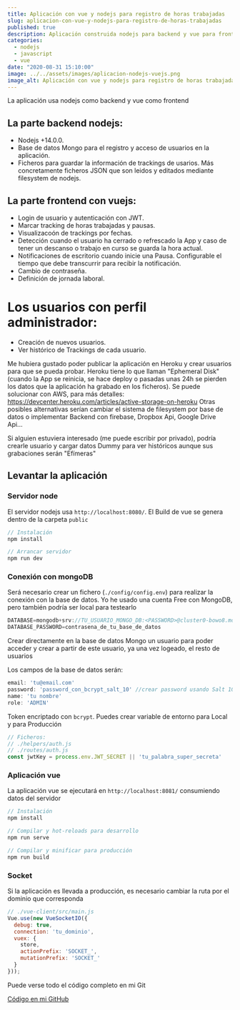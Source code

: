 ---
title: Aplicación con vue y nodejs para registro de horas trabajadas
slug: aplicacion-con-vue-y-nodejs-para-registro-de-horas-trabajadas
published: true
description: Aplicación construida nodejs para backend y vue para frontend. Utilizando sockets, vuex, mongo, notificaciones de escritorio y autenticación con JWT
categories:
  - nodejs
  - javascript
  - vue
date: "2020-08-31 15:10:00"
image: ../../assets/images/aplicacion-nodejs-vuejs.png
image_alt: Aplicación con vue y nodejs para registro de horas trabajadas 
---

La aplicación usa nodejs como backend y vue como frontend

## La parte backend nodejs:

* Nodejs +14.0.0.
* Base de datos Mongo para el registro y acceso de usuarios en la aplicación.
* Ficheros para guardar la información de trackings de usarios. Más concretamente ficheros JSON que son leidos y editados mediante filesystem de nodejs.

## La parte frontend con vuejs:

* Login de usuario y autenticación con JWT.
* Marcar tracking de horas trabajadas y pausas.
* Visualizacoón de trackings por fechas.
* Detección cuando el usuario ha cerrado o refrescado la App y caso de tener un descanso o trabajo en curso se guarda la hora actual.
* Notificaciones de escritorio cuando inicie una Pausa. Configurable el tiempo que debe transcurrir para recibir la notificación.
* Cambio de contraseña.
* Definición de jornada laboral.

#  Los usuarios con perfil administrador:

* Creación de nuevos usuarios.
* Ver histórico de Trackings de cada usuario.

Me hubiera gustado poder publicar la aplicación en Heroku y crear usuarios para que se pueda probar. Heroku tiene lo que llaman "Ephemeral Disk" (cuando la App se reinicia, se hace deploy o pasadas unas 24h se pierden los datos que la aplicación ha grabado en los ficheros). Se puede solucionar con AWS, para más detalles: https://devcenter.heroku.com/articles/active-storage-on-heroku
Otras posibles alternativas serían cambiar el sistema de filesystem por base de datos o implementar Backend con firebase, Dropbox Api, Google Drive Api...

Si alguien estuviera interesado (me puede escribir por privado), podría crearle usuario y cargar datos Dummy para ver históricos aunque sus grabaciones serán "Efímeras"

## Levantar la aplicación

### Servidor node

El servidor nodejs usa <code>http://localhost:8080/</code>. El Build de vue se genera dentro de la carpeta <code>public</code>

```javascript
// Instalación
npm install

// Arrancar servidor
npm run dev
```

### Conexión con mongoDB

Será necesario crear un fichero (<code>./config/config.env</code>) para realizar la conexión con la base de datos. Yo he usado una cuenta Free con MongoDB, pero también podría ser local para testearlo

```javascript
DATABASE=mongodb+srv://TU_USUARIO_MONGO_DB:<PASSWORD>@cluster0-bowo8.mongodb.net/NOMBRE_DE_TU_BASE_DE_DATOS?retryWrites=true
DATABASE_PASSWORD=contrasena_de_tu_base_de_datos
```

Crear directamente en la base de datos Mongo un usuario para poder acceder y crear a partir de este usuario, ya una vez logeado, el resto de usuarios

Los campos de la base de datos serán:

```javascript
email: 'tu@email.com'
password: 'password_con_bcrypt_salt_10' //crear password usando Salt 10: https://bcrypt-generator.com/ (aunque se puede editar posteriormente)
name: 'tu nombre'
role: 'ADMIN'
```

Token encriptado con <code>bcrypt</code>. Puedes crear variable de entorno para Local y para Producción

```javascript
// Ficheros:
// ./helpers/auth.js
// ./routes/auth.js
const jwtKey = process.env.JWT_SECRET || 'tu_palabra_super_secreta'
```

### Aplicación vue

La aplicación vue se ejecutará en <code>http://localhost:8081/</code> consumiendo datos del servidor

```javascript
// Instalación
npm install

// Compilar y hot-reloads para desarrollo
npm run serve

// Compilar y minificar para producción
npm run build
```

### Socket

Si la aplicación es llevada a producción, es necesario cambiar la ruta por el dominio que corresponda

```javascript
// ./vue-client/src/main.js
Vue.use(new VueSocketIO({
  debug: true,
  connection: 'tu_dominio',
  vuex: {
    store,
    actionPrefix: 'SOCKET_',
    mutationPrefix: 'SOCKET_'
  }
}));
```

Puede verse todo el código completo en mi Git

<a href="https://github.com/ivanalbizu/tracking-app" target="_blank" rel="noopener">Código en mi GitHub</a>